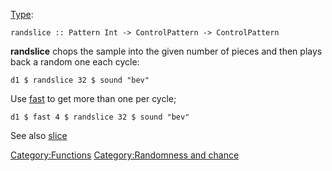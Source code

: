 [[Type]]: <source inline>randslice :: Pattern Int -> ControlPattern -> ControlPattern</source>

'''randslice''' chops the sample into the given number of pieces and then plays back a random one each cycle:

<source>
d1 $ randslice 32 $ sound "bev"
</source>

Use [[fast]] to get more than one per cycle;

<source>
d1 $ fast 4 $ randslice 32 $ sound "bev"
</source>

See also [[slice]]

[[Category:Functions]]
[[Category:Randomness and chance]]